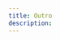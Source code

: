 ```yaml
---
title: Outro
description:
---
```


<LinkCard
  title="Outro <span style='color:#cc0000;'>(required)</span>"
  description="The outro pattern ensures a consistent and rewarding wrap-up for WGU learning experiences. It helps learners celebrate their wins and get ready for the next learning experience."
  href="/patterns/meta/outro/"
  id="outro"
/>